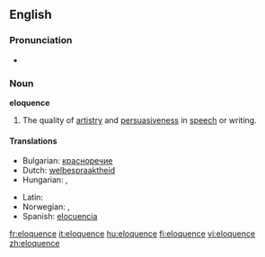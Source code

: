 ==English==

===Pronunciation===
*{{IPA|/'ɛlokwɛns/}}

===Noun===
'''eloquence'''

# The quality of [[artistry]] and [[persuasive]]ness in [[speech]] or writing.  

====Translations====
{{trans-top|the quality of artistry and persuasiveness in speech or writing}}
* Bulgarian: [[красноречие]] {{n}}
* Dutch: [[welbespraaktheid]] {{f}}
* Hungarian: {{t|hu|ékesszólás}}, {{t|hu|beszédkészség}}
{{trans-mid}}
* Latin: {{t|la|facundia|f|alt=fācundia}}
* Norwegian: {{t-|no|veltalenhet|m}}, {{t-|no|språkferdighet|m}}
* Spanish: [[elocuencia]] {{f}}
{{trans-bottom}}

[[fr:eloquence]]
[[it:eloquence]]
[[hu:eloquence]]
[[fi:eloquence]]
[[vi:eloquence]]
[[zh:eloquence]]